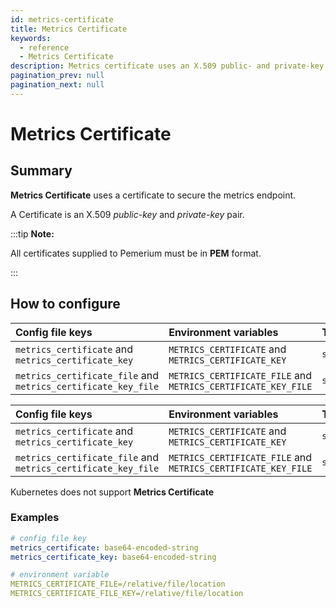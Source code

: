 ```yaml
---
id: metrics-certificate
title: Metrics Certificate
keywords:
  - reference
  - Metrics Certificate
description: Metrics certificate uses an X.509 public- and private-key pair to secure the metrics endpoint.
pagination_prev: null
pagination_next: null
---
```



# Metrics Certificate

## Summary

**Metrics Certificate** uses a certificate to secure the metrics endpoint.

A Certificate is an X.509 _public-key_ and _private-key_ pair.

:::tip **Note:**

All certificates supplied to Pemerium must be in **PEM** format.

:::

## How to configure

<Tabs>
<TabItem value="Core" label="Core">

| **Config file keys** | **Environment variables** | **Type** | **Usage** |
| :-- | :-- | :-- | :-- |
| `metrics_certificate` and `metrics_certificate_key` | `METRICS_CERTIFICATE` and `METRICS_CERTIFICATE_KEY` | `string` | **optional** |
| `metrics_certificate_file` and `metrics_certificate_key_file` | `METRICS_CERTIFICATE_FILE` and `METRICS_CERTIFICATE_KEY_FILE` | `string` | **optional** |

</TabItem>
<TabItem value="Enterprise" label="Enterprise">

| **Config file keys** | **Environment variables** | **Type** | **Usage** |
| :-- | :-- | :-- | :-- |
| `metrics_certificate` and `metrics_certificate_key` | `METRICS_CERTIFICATE` and `METRICS_CERTIFICATE_KEY` | `string` | **optional** |
| `metrics_certificate_file` and `metrics_certificate_key_file` | `METRICS_CERTIFICATE_FILE` and `METRICS_CERTIFICATE_KEY_FILE` | `string` | **optional** |

</TabItem>
<TabItem value="Kubernetes" label="Kubernetes">

Kubernetes does not support **Metrics Certificate**

</TabItem>
</Tabs>

### Examples

```yaml
# config file key
metrics_certificate: base64-encoded-string
metrics_certificate_key: base64-encoded-string

# environment variable
METRICS_CERTIFICATE_FILE=/relative/file/location
METRICS_CERTIFICATE_FILE_KEY=/relative/file/location
```
